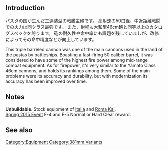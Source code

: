 {{Template:Equipmentinfo
|name = 381mm/50 Triple Gun Mount Kai
|id = 137 
|japanesename = 381mm／50 三連装砲改
|icon = {{RedGunHeavy}}
|type = Main Cannon, Heavy
|effect = {{Firepower}}+21 {{AA}}+4 {{Hit}}-1 {{Evasion}}-1 {{Range}} Very Long
|scrap = {{Ammo}}16 {{Steel}}22 {{Bauxite}}1
|image = <gallery type="slideshow" widths="360px" position="center" hideaddbutton="true">
File:Equipment137-1.png
File:Equipment137-2.png
File:Equipment137-3.png
File:Equipment137-4.png
</gallery>
|BB = lime
|BBV = lime
|FASTBB= lime
}}


==Introduction==
パスタの国が生んだ三連装型の戦艦主砲です。
高射速の50口径、中近距離戦闘での火力は同クラス最強です。
また、射程も大和型46cm砲と同等以上のカタログスペックを誇ります。
砲の耐久性や命中率にも課題を残していましが、改修によってその命中精度などが向上しています。

This triple barreled cannon was one of the main cannons used in the land of the pastas by battleships. Boasting a fast-firing 50 caliber barrel, it was considered to have some of the highest fire power among mid-range combat equipment. As for firepower, it's very similar to the Yamato Class 46cm cannons, and holds its rankings among them. Some of the main problems were its accuracy and durability, but with modernization its accuracy has been improved over time.

==Notes==
'''Unbuildable'''. Stock equipment of [[Italia]] and [[Roma|Roma Kai]].<br />
[[Spring 2015 Event]] E-4 and E-5 Normal or Hard Clear reward.

==See also==
{{Equipmentlist}}
[[Category:Equipment]]
[[Category:381mm Variants]]